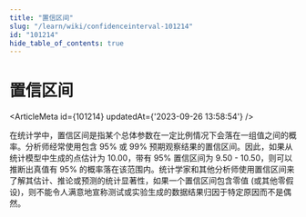 ```yaml
---
title: "置信区间"
slug: "/learn/wiki/confidenceinterval-101214"
id: "101214"
hide_table_of_contents: true
---
```



# 置信区间

<ArticleMeta id={101214} updatedAt={'2023-09-26 13:58:54'} />
<div className='border-solid border-b border-t-0 my-4 border-[var(--ifm-color-gray-300)]' />

在统计学中，置信区间是指某个总体参数在一定比例情况下会落在一组值之间的概率。分析师经常使用包含 95% 或 99% 预期观察结果的置信区间。因此，如果从统计模型中生成的点估计为 10.00，带有 95% 置信区间为 9.50 - 10.50，则可以推断出真值有 95% 的概率落在该范围内。统计学家和其他分析师使用置信区间来了解其估计、推论或预测的统计显著性，如果一个置信区间包含零值 (或其他零假设)，则不能令人满意地宣称测试或实验生成的数据结果归因于特定原因而不是偶然。
